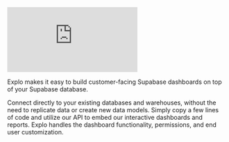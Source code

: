 <div
  className="bg-scale-1000 relative w-full rounded-md shadow-lg"
  style={{ padding: '56.25% 0px 0px', marginBottom: '1rem' }}
>
  <iframe
    title="Demo video showcasing Supabase"
    className="absolute h-full w-full rounded-md"
    src="https://www.loom.com/embed/5bd94e60558b42f0a142ff32ae9e88da?sid=ee10b842-1fb3-4117-8de6-f7d96224d2c0"
    frameborder="0"
    allow="autoplay; modestbranding; encrypted-media"
    style={{ top: '0px', left: '0px' }}
  ></iframe>
</div>

Explo makes it easy to build customer-facing Supabase dashboards on top of your Supabase database.

Connect directly to your existing databases and warehouses, without the need to replicate data or create new data models. Simply copy a few lines of code and utilize our API to embed our interactive dashboards and reports. Explo handles the dashboard functionality, permissions, and end user customization.
